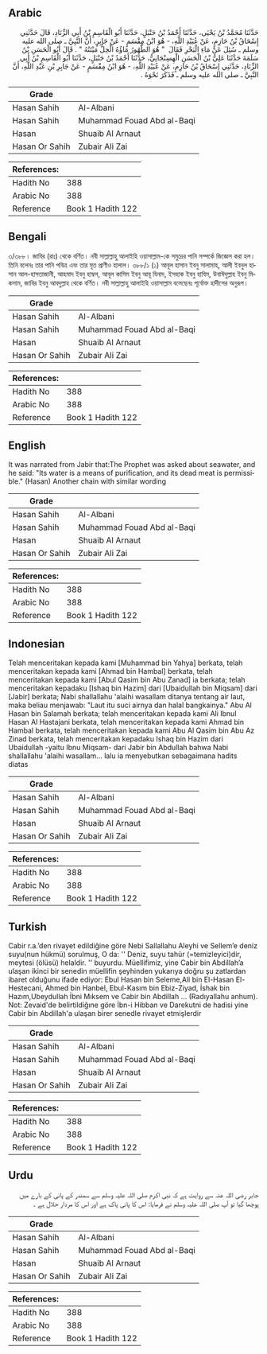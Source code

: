 ## Arabic


<div dir="rtl" lang="ar" style={{fontSize:'larger',backgroundColor:'#f8f9fa',padding:20}}>
حَدَّثَنَا مُحَمَّدُ بْنُ يَحْيَى، حَدَّثَنَا أَحْمَدُ بْنُ حَنْبَلٍ، حَدَّثَنَا أَبُو الْقَاسِمِ بْنُ أَبِي الزِّنَادِ، قَالَ حَدَّثَنِي إِسْحَاقُ بْنُ حَازِمٍ، عَنْ عُبَيْدِ اللَّهِ، - هُوَ ابْنُ مِقْسَمٍ - عَنْ جَابِرٍ، أَنَّ النَّبِيَّ ـ صلى الله عليه وسلم ـ سُئِلَ عَنْ مَاءِ الْبَحْرِ فَقَالَ ‏ "‏ هُوَ الطَّهُورُ مَاؤُهُ الْحِلُّ مَيْتَتُهُ ‏"‏ ‏.‏ قَالَ أَبُو الْحَسَنِ بْنُ سَلَمَةَ حَدَّثَنَا عَلِيُّ بْنُ الْحَسَنِ الْهِسِنْجَانِيُّ، حَدَّثَنَا أَحْمَدُ بْنُ حَنْبَلٍ، حَدَّثَنَا أَبُو الْقَاسِمِ بْنُ أَبِي الزِّنَادِ، حَدَّثَنِي إِسْحَاقُ بْنُ حَازِمٍ، عَنْ عُبَيْدِ اللَّهِ، - هُوَ ابْنُ مِقْسَمٍ - عَنْ جَابِرِ بْنِ عَبْدِ اللَّهِ، أَنَّ النَّبِيَّ ـ صلى الله عليه وسلم ـ فَذَكَرَ نَحْوَهُ ‏.‏
</div>
<div style={{backgroundColor:'#f8f9fa',padding:20, marginBottom: 10}}><table> <thead> <tr> <th>Grade</th> <th></th> </tr> </thead> <tbody> <tr><td>Hasan Sahih</td><td>Al-Albani</td></tr><tr><td>Hasan Sahih</td><td>Muhammad Fouad Abd al-Baqi</td></tr><tr><td>Hasan</td><td>Shuaib Al Arnaut</td></tr><tr><td>Hasan Or Sahih</td><td>Zubair Ali Zai</td></tr></tbody></table><table> <thead> <tr> <th>References:</th> <th></th> </tr> </thead> <tbody><tr><td>Hadith No</td><td>388</td></tr><tr><td>Arabic No</td><td>388</td></tr><tr><td>Reference</td><td>Book 1 Hadith 122</td></tr></tbody></table></div>

## Bengali


<div dir="ltr" lang="bn" style={{fontSize:'larger',backgroundColor:'#f8f9fa',padding:20}}>
৩/৩৮৮। জাবির (রাঃ) থেকে বর্ণিত। নবী সাল্লাল্লাহু আলাইহি ওয়াসাল্লাম-কে সমুদ্রের পানি সম্পর্কে জিজ্ঞেস করা হল। তিনি বলেনঃ তার পানি পবিত্র এবং তার মৃত প্রাণীও হালাল। ৩৮৮/১ (১) আবূল হাসান ইবনু সালামাহ, আলী ইবনুল হাসান আল-হাসতাজানী, আহমাদ ইবনু হাম্বল, আবূল কাসিম ইবনু আবূ যিনাদ, ইসহাক ইবনু হাযিম, উবাঈদুল্লাহ ইবনু মিকসাম, জাবির ইবনু আবদুল্লাহ থেকে বর্ণিত। নবী সাল্লাল্লাহু আলাইহি ওয়াসাল্লাম বলেছেনঃ পূর্বোক্ত হাদীসের অনুরূপ।
</div>
<div style={{backgroundColor:'#f8f9fa',padding:20, marginBottom: 10}}><table> <thead> <tr> <th>Grade</th> <th></th> </tr> </thead> <tbody> <tr><td>Hasan Sahih</td><td>Al-Albani</td></tr><tr><td>Hasan Sahih</td><td>Muhammad Fouad Abd al-Baqi</td></tr><tr><td>Hasan</td><td>Shuaib Al Arnaut</td></tr><tr><td>Hasan Or Sahih</td><td>Zubair Ali Zai</td></tr></tbody></table><table> <thead> <tr> <th>References:</th> <th></th> </tr> </thead> <tbody><tr><td>Hadith No</td><td>388</td></tr><tr><td>Arabic No</td><td>388</td></tr><tr><td>Reference</td><td>Book 1 Hadith 122</td></tr></tbody></table></div>

## English


<div dir="ltr" lang="en" style={{fontSize:'larger',backgroundColor:'#f8f9fa',padding:20}}>
It was narrated from Jabir that:The Prophet was asked about seawater, and he said: "Its water is a means of purification, and its dead meat is permissible." (Hasan) Another chain with similar wording
</div>
<div style={{backgroundColor:'#f8f9fa',padding:20, marginBottom: 10}}><table> <thead> <tr> <th>Grade</th> <th></th> </tr> </thead> <tbody> <tr><td>Hasan Sahih</td><td>Al-Albani</td></tr><tr><td>Hasan Sahih</td><td>Muhammad Fouad Abd al-Baqi</td></tr><tr><td>Hasan</td><td>Shuaib Al Arnaut</td></tr><tr><td>Hasan Or Sahih</td><td>Zubair Ali Zai</td></tr></tbody></table><table> <thead> <tr> <th>References:</th> <th></th> </tr> </thead> <tbody><tr><td>Hadith No</td><td>388</td></tr><tr><td>Arabic No</td><td>388</td></tr><tr><td>Reference</td><td>Book 1 Hadith 122</td></tr></tbody></table></div>

## Indonesian


<div dir="ltr" lang="id" style={{fontSize:'larger',backgroundColor:'#f8f9fa',padding:20}}>
Telah menceritakan kepada kami [Muhammad bin Yahya] berkata, telah menceritakan kepada kami [Ahmad bin Hambal] berkata, telah menceritakan kepada kami [Abul Qasim bin Abu Zanad] ia berkata; telah menceritakan kepadaku [Ishaq bin Hazim] dari [Ubaidullah bin Miqsam] dari [Jabir] berkata; Nabi shallallahu 'alaihi wasallam ditanya tentang air laut, maka beliau menjawab: "Laut itu suci airnya dan halal bangkainya." Abu Al Hasan bin Salamah berkata; telah menceritakan kepada kami Ali Ibnul Hasan Al Hastajani berkata, telah menceritakan kepada kami Ahmad bin Hambal berkata, telah menceritakan kepada kami Abu Al Qasim bin Abu Az Zinad berkata, telah menceritakan kepadaku Ishaq bin Hazim dari Ubaidullah -yaitu Ibnu Miqsam- dari Jabir bin Abdullah bahwa Nabi shallallahu 'alaihi wasallam… lalu ia menyebutkan sebagaimana hadits diatas
</div>
<div style={{backgroundColor:'#f8f9fa',padding:20, marginBottom: 10}}><table> <thead> <tr> <th>Grade</th> <th></th> </tr> </thead> <tbody> <tr><td>Hasan Sahih</td><td>Al-Albani</td></tr><tr><td>Hasan Sahih</td><td>Muhammad Fouad Abd al-Baqi</td></tr><tr><td>Hasan</td><td>Shuaib Al Arnaut</td></tr><tr><td>Hasan Or Sahih</td><td>Zubair Ali Zai</td></tr></tbody></table><table> <thead> <tr> <th>References:</th> <th></th> </tr> </thead> <tbody><tr><td>Hadith No</td><td>388</td></tr><tr><td>Arabic No</td><td>388</td></tr><tr><td>Reference</td><td>Book 1 Hadith 122</td></tr></tbody></table></div>

## Turkish


<div dir="ltr" lang="tr" style={{fontSize:'larger',backgroundColor:'#f8f9fa',padding:20}}>
Cabir r.a.’den rivayet edildiğine göre Nebi Sallallahu Aleyhi ve Sellem’e deniz suyu(nun hükmü) sorulmuş, O da: '' Deniz, suyu tahür (=temizleyici)dir, meytesi (ölüsü) helaldir. '' buyurdu. Müellifimiz, yine Cabir bin Abdillah’a ulaşan ikinci bir senedin müellifin şeyhinden yukarıya doğru şu zatlardan ibaret olduğunu ifade ediyor: Ebul Hasan bin Seleme,Ali bin El-Hasan El-Hestecani, Ahmed bin Hanbel, Ebul-Kasım bin Ebiz-Ziyad, İshak bin Hazım,Ubeydullah İbni Mıksem ve Cabir bin Abdillah … (Radıyallahu anhum). Not: Zevaid'de belirtildiğıne göre İbn-i Hibban ve Darekutni de hadisi yine Cabir bin Abdillah'a ulaşan birer senedIe rivayet etmişlerdir
</div>
<div style={{backgroundColor:'#f8f9fa',padding:20, marginBottom: 10}}><table> <thead> <tr> <th>Grade</th> <th></th> </tr> </thead> <tbody> <tr><td>Hasan Sahih</td><td>Al-Albani</td></tr><tr><td>Hasan Sahih</td><td>Muhammad Fouad Abd al-Baqi</td></tr><tr><td>Hasan</td><td>Shuaib Al Arnaut</td></tr><tr><td>Hasan Or Sahih</td><td>Zubair Ali Zai</td></tr></tbody></table><table> <thead> <tr> <th>References:</th> <th></th> </tr> </thead> <tbody><tr><td>Hadith No</td><td>388</td></tr><tr><td>Arabic No</td><td>388</td></tr><tr><td>Reference</td><td>Book 1 Hadith 122</td></tr></tbody></table></div>

## Urdu


<div dir="rtl" lang="ur" style={{fontSize:'larger',backgroundColor:'#f8f9fa',padding:20}}>
جابر رضی اللہ عنہ سے روایت ہے کہ نبی اکرم صلی اللہ علیہ وسلم سے سمندر کے پانی کے بارے میں پوچھا گیا تو آپ صلی اللہ علیہ وسلم نے فرمایا: اس کا پانی پاک ہے اور اس کا مردار حلال ہے ۔
</div>
<div style={{backgroundColor:'#f8f9fa',padding:20, marginBottom: 10}}><table> <thead> <tr> <th>Grade</th> <th></th> </tr> </thead> <tbody> <tr><td>Hasan Sahih</td><td>Al-Albani</td></tr><tr><td>Hasan Sahih</td><td>Muhammad Fouad Abd al-Baqi</td></tr><tr><td>Hasan</td><td>Shuaib Al Arnaut</td></tr><tr><td>Hasan Or Sahih</td><td>Zubair Ali Zai</td></tr></tbody></table><table> <thead> <tr> <th>References:</th> <th></th> </tr> </thead> <tbody><tr><td>Hadith No</td><td>388</td></tr><tr><td>Arabic No</td><td>388</td></tr><tr><td>Reference</td><td>Book 1 Hadith 122</td></tr></tbody></table></div>